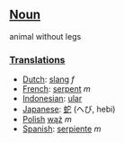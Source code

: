 ==[[Noun]]==

animal without legs

===[[Translation]]s===

*[[Dutch]]: [[slang]] ''f''
*[[French]]: [[serpent]] ''m''
*[[Indonesian]]: [[ular]]
*[[Japanese]]: [[蛇]] (へび, hebi)
*[[Polish]] [[wąż]] ''m''
*[[Spanish]]: [[serpiente]] ''m''